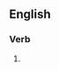 {{also|expropriâtes}}

==English==

===Verb===
{{head|en|verb form}}

# {{en-third-person singular of|expropriate}}